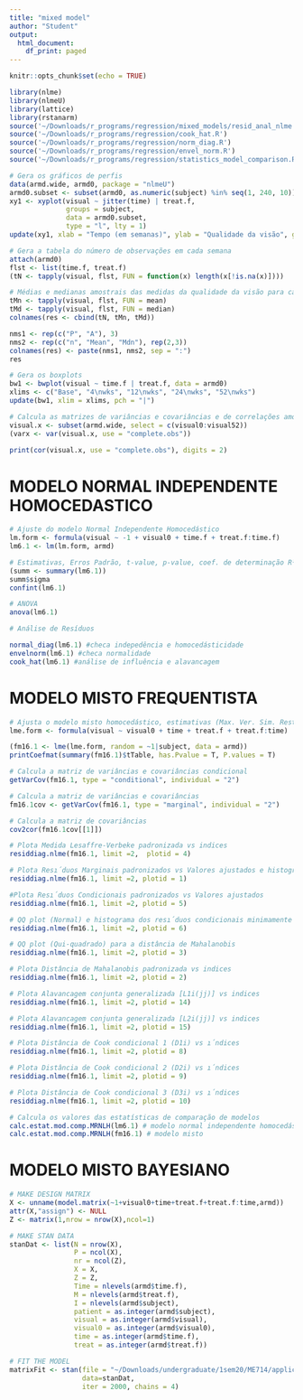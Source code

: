 ```yaml
---
title: "mixed model"
author: "Student"
output:
  html_document:
    df_print: paged
---
```


```r
knitr::opts_chunk$set(echo = TRUE)
```

```r
library(nlme)
library(nlmeU)
library(lattice)
library(rstanarm)
source('~/Downloads/r_programs/regression/mixed_models/resid_anal_nlme.R')
source('~/Downloads/r_programs/regression/cook_hat.R')
source('~/Downloads/r_programs/regression/norm_diag.R')
source('~/Downloads/r_programs/regression/envel_norm.R')
source('~/Downloads/r_programs/regression/statistics_model_comparison.R')
```

```r
# Gera os gráficos de perfis
data(armd.wide, armd0, package = "nlmeU")
armd0.subset <- subset(armd0, as.numeric(subject) %in% seq(1, 240, 10))
xy1 <- xyplot(visual ~ jitter(time) | treat.f,
              groups = subject,
              data = armd0.subset,
              type = "l", lty = 1)
update(xy1, xlab = "Tempo (em semanas)", ylab = "Qualidade da visão", grid = "h")
```

```r
# Gera a tabela do número de observações em cada semana
attach(armd0)
flst <- list(time.f, treat.f)
(tN <- tapply(visual, flst, FUN = function(x) length(x[!is.na(x)])))
```

```r
# Médias e medianas amostrais das medidas da qualidade da visão para cada semana observada
tMn <- tapply(visual, flst, FUN = mean)
tMd <- tapply(visual, flst, FUN = median)
colnames(res <- cbind(tN, tMn, tMd))

nms1 <- rep(c("P", "A"), 3)
nms2 <- rep(c("n", "Mean", "Mdn"), rep(2,3))
colnames(res) <- paste(nms1, nms2, sep = ":")
res
```

```r
# Gera os boxplots
bw1 <- bwplot(visual ~ time.f | treat.f, data = armd0)
xlims <- c("Base", "4\nwks", "12\nwks", "24\nwks", "52\nwks")
update(bw1, xlim = xlims, pch = "|")
```

```r
# Calcula as matrizes de variâncias e covariâncias e de correlações amostrais
visual.x <- subset(armd.wide, select = c(visual0:visual52))
(varx <- var(visual.x, use = "complete.obs"))

print(cor(visual.x, use = "complete.obs"), digits = 2)
```

# MODELO NORMAL INDEPENDENTE HOMOCEDASTICO

```r
# Ajuste do modelo Normal Independente Homocedástico
lm.form <- formula(visual ~ -1 + visual0 + time.f + treat.f:time.f)
lm6.1 <- lm(lm.form, armd)
```

```r
# Estimativas, Erros Padrão, t-value, p-value, coef. de determinação R² e R² ajustado e interv. conf.
(summ <- summary(lm6.1))
summ$sigma
confint(lm6.1)
```

```r
# ANOVA
anova(lm6.1)
```

```r
# Análise de Resíduos

normal_diag(lm6.1) #checa indepedência e homocedásticidade
envelnorm(lm6.1) #checa normalidade
cook_hat(lm6.1) #análise de influência e alavancagem
```

# MODELO MISTO FREQUENTISTA

```r
# Ajusta o modelo misto homocedástico, estimativas (Max. Ver. Sim. Restrita), erros padrão, graus de liberdade, t-value, p-value
lme.form <- formula(visual ~ visual0 + time + treat.f + treat.f:time)

(fm16.1 <- lme(lme.form, random = ~1|subject, data = armd))
printCoefmat(summary(fm16.1)$tTable, has.Pvalue = T, P.values = T)
```

```r
# Calcula a matriz de variâncias e covariâncias condicional
getVarCov(fm16.1, type = "conditional", individual = "2")
```

```r
# Calcula a matriz de variâncias e covariâncias 
fm16.1cov <- getVarCov(fm16.1, type = "marginal", individual = "2")
```

```r
# Calcula a matriz de covariâncias
cov2cor(fm16.1cov[[1]])
```

```r
# Plota Medida Lesaffre-Verbeke padronizada vs indices
residdiag.nlme(fm16.1, limit =2,  plotid = 4)
```

```r
# Plota Resı́duos Marginais padronizados vs Valores ajustados e histograma correspondente
residdiag.nlme(fm16.1, limit =2, plotid = 1)
```

```r
#Plota Resı́duos Condicionais padronizados vs Valores ajustados
residdiag.nlme(fm16.1, limit =2, plotid = 5)
```

```r
# QQ plot (Normal) e histograma dos resı́duos condicionais minimamente confundidos padronizados
residdiag.nlme(fm16.1, limit =2, plotid = 6)
```

```r
# QQ plot (Qui-quadrado) para a distância de Mahalanobis
residdiag.nlme(fm16.1, limit =2, plotid = 3)
```

```r
# Plota Distância de Mahalanobis padronizada vs indices
residdiag.nlme(fm16.1, limit =2, plotid = 2)
```

```r
# Plota Alavancagem conjunta generalizada [L1i(jj)] vs indices
residdiag.nlme(fm16.1, limit =2, plotid = 14)
```

```r
# Plota Alavancagem conjunta generalizada [L2i(jj)] vs indices
residdiag.nlme(fm16.1, limit =2, plotid = 15)
```

```r
# Plota Distância de Cook condicional 1 (D1i) vs ı́ndices
residdiag.nlme(fm16.1, limit =2, plotid = 8)
```

```r
# Plota Distância de Cook condicional 2 (D2i) vs ı́ndices
residdiag.nlme(fm16.1, limit =2, plotid = 9)
```

```r
# Plota Distância de Cook condicional 3 (D3i) vs ı́ndices
residdiag.nlme(fm16.1, limit =2, plotid = 10)
```

```r
# Calcula os valores das estatísticas de comparação de modelos
calc.estat.mod.comp.MRNLH(lm6.1) # modelo normal independente homocedástico
calc.estat.mod.comp.MRNLH(fm16.1) # modelo misto
```

# MODELO MISTO BAYESIANO

```r
# MAKE DESIGN MATRIX
X <- unname(model.matrix(~1+visual0+time+treat.f+treat.f:time,armd))
attr(X,"assign") <- NULL
Z <- matrix(1,nrow = nrow(X),ncol=1)

# MAKE STAN DATA
stanDat <- list(N = nrow(X),
                P = ncol(X),
                nr = ncol(Z),
                X = X,
                Z = Z,
                Time = nlevels(armd$time.f),
                M = nlevels(armd$treat.f),
                I = nlevels(armd$subject),
                patient = as.integer(armd$subject),
                visual = as.integer(armd$visual),
                visual0 = as.integer(armd$visual0),
                time = as.integer(armd$time.f),
                treat = as.integer(armd$treat.f))

# FIT THE MODEL
matrixFit <- stan(file = "~/Downloads/undergraduate/1sem20/ME714/application/matrixModel.stan",
                  data=stanDat,
                  iter = 2000, chains = 4)
```
